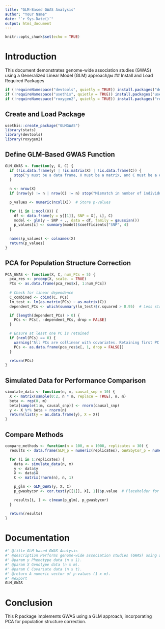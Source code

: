 ---
title: "GLM-Based GWAS Analysis"
author: "Your Name"
date: "`r Sys.Date()`"
output: html_document
---

```{r setup, include=FALSE}
knitr::opts_chunk$set(echo = TRUE)
```

# Introduction
This document demonstrates genome-wide association studies (GWAS) using a Generalized Linear Model (GLM) approachды
## Install and Load Required Packages
```{r}
if (!requireNamespace("devtools", quietly = TRUE)) install.packages("devtools")
if (!requireNamespace("usethis", quietly = TRUE)) install.packages("usethis")
if (!requireNamespace("roxygen2", quietly = TRUE)) install.packages("roxygen2")
```

## Create and Load Package
```{r}
usethis::create_package("GLMGWAS")
library(stats)
library(devtools)
library(roxygen2)
```

## Define GLM-Based GWAS Function
```{r}
GLM_GWAS <- function(y, X, C) {
  if (!is.data.frame(y) | !is.matrix(X) | !is.data.frame(C)) {
    stop("y must be a data frame, X must be a matrix, and C must be a data frame.")
  }
  
  n <- nrow(X)
  if (nrow(y) != n | nrow(C) != n) stop("Mismatch in number of individuals (rows).")

  p_values <- numeric(ncol(X))  # Store p-values

  for (i in 1:ncol(X)) {
    df <- data.frame(y = y[[1]], SNP = X[, i], C)
    model <- glm(y ~ SNP + ., data = df, family = gaussian())
    p_values[i] <- summary(model)$coefficients["SNP", 4]
  }
  
  names(p_values) <- colnames(X)
  return(p_values)
}
```

## PCA for Population Structure Correction
```{r}
PCA_GWAS <- function(X, C, num_PCs = 5) {
  pca_res <- prcomp(X, scale. = TRUE)
  PCs <- as.data.frame(pca_res$x[, 1:num_PCs])
  
  # Check for linear dependence
  C_combined <- cbind(C, PCs)
  lm_test <- lm(as.matrix(PCs) ~ as.matrix(C))
  dependent_PCs <- which(summary(lm_test)$r.squared > 0.95)  # Less strict threshold

  if (length(dependent_PCs) > 0) {
    PCs <- PCs[, -dependent_PCs, drop = FALSE]
  }

  # Ensure at least one PC is retained
  if (ncol(PCs) == 0) {
    warning("All PCs are collinear with covariates. Retaining first PC to avoid empty matrix.")
    PCs <- as.data.frame(pca_res$x[, 1, drop = FALSE])
  }

  return(PCs)
}

```

## Simulated Data for Performance Comparison
```{r}
simulate_data <- function(n, m, causal_snp = 10) {
  X <- matrix(sample(0:2, n * m, replace = TRUE), n, m)
  beta <- rep(0, m)
  beta[sample(1:m, causal_snp)] <- rnorm(causal_snp)
  y <- X %*% beta + rnorm(n)
  return(list(y = as.data.frame(y), X = X))
}
```

## Compare Methods
```{r}
compare_methods <- function(n = 100, m = 1000, replicates = 30) {
  results <- data.frame(GLM_p = numeric(replicates), GWASbyCor_p = numeric(replicates))

  for (i in 1:replicates) {
    data <- simulate_data(n, m)
    y <- data$y
    X <- data$X
    C <- matrix(rnorm(n), n, 1)

    p_glm <- GLM_GWAS(y, X, C)
    p_gwasbycor <- cor.test(y[[1]], X[, 1])$p.value  # Placeholder for GWASbyCor

    results[i, ] <- c(mean(p_glm), p_gwasbycor)
  }

  return(results)
}
```

# Documentation
```{r}
#' @title GLM-based GWAS Analysis
#' @description Performs genome-wide association studies (GWAS) using a generalized linear model (GLM).
#' @param y Phenotype data (n x 1).
#' @param X Genotype data (n x m).
#' @param C Covariate data (n x t).
#' @return A numeric vector of p-values (1 x m).
#' @export
GLM_GWAS
```

# Conclusion
This R package implements GWAS using a GLM approach, incorporating PCA for population structure correction. 




